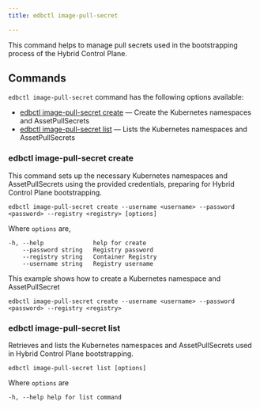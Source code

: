 ```yaml
---
title: edbctl image-pull-secret

---
```


This command helps to manage pull secrets used in the bootstrapping process of the Hybrid Control Plane.

## Commands

`edbctl image-pull-secret` command has the following options available:

-   [edbctl image-pull-secret create](edbctl_image_pull_secret.mdx#edbctl-image-pull-secret-create) — Create the Kubernetes namespaces and AssetPullSecrets
-   [edbctl image-pull-secret list](edbctl_image_pull_secret.mdx#edbctl-image-pull-secret-list) — Lists the Kubernetes namespaces and AssetPullSecrets

### edbctl image-pull-secret create

This command sets up the necessary Kubernetes namespaces and AssetPullSecrets using the provided credentials, preparing for Hybrid Control Plane bootstrapping.

```
edbctl image-pull-secret create --username <username> --password <password> --registry <registry> [options]
```

Where `options` are,

```
-h, --help              help for create
    --password string   Registry password
    --registry string   Container Registry
    --username string   Registry username
```

This example shows how to create a Kubernetes namespace and AssetPullSecret

```
edbctl image-pull-secret create --username <username> --password <password> --registry <registry>
```

### edbctl image-pull-secret list

Retrieves and lists the Kubernetes namespaces and AssetPullSecrets used in Hybrid Control Plane bootstrapping.

```
edbctl image-pull-secret list [options]
```

Where `options` are

```
-h, --help help for list command
```
